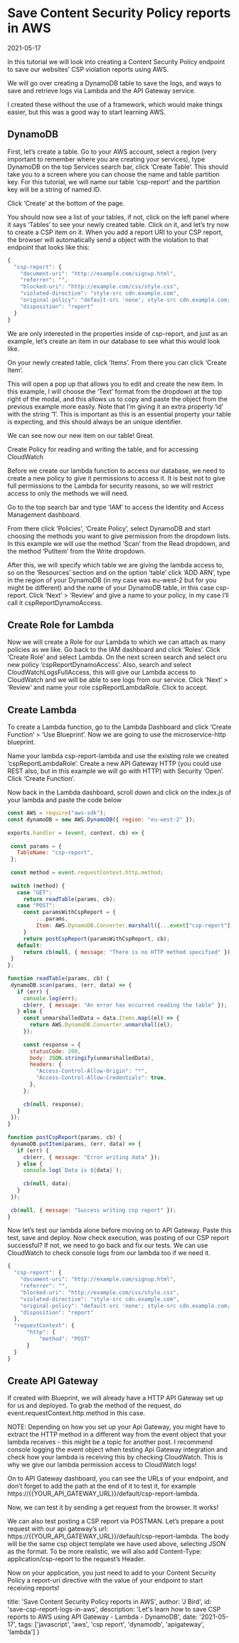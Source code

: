 
<Layout>

# Save Content Security Policy reports in AWS

<Date>2021-05-17</Date>

In this tutorial we will look into creating a Content Security Policy endpoint to save our websites’ CSP violation reports using AWS.

We will go over creating a DynamoDB table to save the logs, and ways to save and retrieve logs via Lambda and the API Gateway service.

I created these without the use of a framework, which would make things easier, but this was a good way to start learning AWS.

## DynamoDB

First, let’s create a table. Go to your AWS account, select a region (very important to remember where you are creating your services), type DynamoDB on the top Services search bar, click ‘Create Table’. This should take you to a screen where you can choose the name and table partition key. For this tutorial, we will name our table ‘csp-report’ and the partition key will be a string of named ID.

<Screenshot imgUrl="https://res.cloudinary.com/jenniredfield/image/upload/v1621457676/Bird%20Dev%20Blog/CSP%20Report%20Post/csp-report-screenshot-1.png" alt="screenshot-1" />

Click ‘Create’ at the bottom of the page.

You should now see a list of your tables, if not, click on the left panel where it says ‘Tables’ to see your newly created table. Click on it, and let’s try now to create a CSP item on it. When you add a report URI to your CSP report, the browser will automatically send a object with the violation to that endpoint that looks like this:

```js
{
  "csp-report": {
    "document-uri": "http://example.com/signup.html",
    "referrer": "",
    "blocked-uri": "http://example.com/css/style.css",
    "violated-directive": "style-src cdn.example.com",
    "original-policy": "default-src 'none'; style-src cdn.example.com; report-uri /_/csp-reports",
    "disposition": "report"
  }
}
```

We are only interested in the properties inside of csp-report, and just as an example, let’s create an item in our database to see what this would look like.

On your newly created table, click ‘Items’. From there you can click ‘Create Item’.

<Screenshot imgUrl="https://res.cloudinary.com/jenniredfield/image/upload/v1621457680/Bird%20Dev%20Blog/CSP%20Report%20Post/csp-report-screenshot-2.png" alt="screenshot-2" />


This will open a pop up that allows you to edit and create the new item. In this example, I will choose the ‘Text’ format from the dropdown at the top right of the modal, and this allows us to copy and paste the object from the previous example more easily. Note that I’m giving it an extra property ‘id’ with the string ‘1’. This is important as this is an essential property your table is expecting, and this should always be an unique identifier.

<Screenshot imgUrl="https://res.cloudinary.com/jenniredfield/image/upload/v1621457678/Bird%20Dev%20Blog/CSP%20Report%20Post/csp-report-screenshot-3.png" alt="screenshot-3" />

We can see now our new item on our table! Great.

<Screenshot imgUrl="https://res.cloudinary.com/jenniredfield/image/upload/v1621457679/Bird%20Dev%20Blog/CSP%20Report%20Post/csp-report-screenshot-4.png" alt="screenshot-4" />

Create Policy for reading and writing the table, and for accessing CloudWatch

Before we create our lambda function to access our database, we need to create a new policy to give it permissions to access it. It is best not to give full permissions to the Lambda for security reasons, so we will restrict access to only the methods we will need.

Go to the top search bar and type ‘IAM’ to access the Identity and Access Management dashboard.

<Screenshot imgUrl="https://res.cloudinary.com/jenniredfield/image/upload/v1621457680/Bird%20Dev%20Blog/CSP%20Report%20Post/csp-report-screenshot-5.png" alt="screenshot-5" />

From there click ‘Policies’, ‘Create Policy’, select DynamoDB and start choosing the methods you want to give permission from the dropdown lists. In this example we will use the method ‘Scan’ from the Read dropdown, and the method ‘PutItem’ from the Write dropdown.

<Screenshot imgUrl="https://res.cloudinary.com/jenniredfield/image/upload/v1621457680/Bird%20Dev%20Blog/CSP%20Report%20Post/csp-report-screenshot-7.png" alt="screenshot-7" />

After this, we will specify which table we are giving the lambda access to, so on the ‘Resources’ section and on the option ‘table’ click ‘ADD ARN’, type in the region of your DynamoDB (in my case was eu-west-2 but for you might be different) and the name of your DynamoDB table, in this case csp-report. Click ‘Next’ > ‘Review’ and give a name to your policy, in my case I’ll call it cspReportDynamoAccess.

## Create Role for Lambda

Now we will create a Role for our Lambda to which we can attach as many policies as we like.
Go back to the IAM dashboard and click ‘Roles’. Click ‘Create Role’ and select Lambda. On the next screen search and select oru new policy ‘cspReportDynamoAccess’. Also, search and select CloudWatchLogsFullAccess, this will give our Lambda access to CloudWatch and we will be able to see logs from our service. Click ‘Next’ > ‘Review’ and name your role cspReportLambdaRole. Click to accept.

## Create Lambda

To create a Lambda function, go to the Lambda Dashboard and click ‘Create Function’ > ‘Use Blueprint’. Now we are going to use the microservice-http blueprint.

Name your lambda csp-report-lambda and use the existing role we created ‘cspReportLambdaRole’. Create a new API Gateway HTTP (you could use REST also, but in this example we will go with HTTP) with Security ‘Open’.
Click ‘Create Function’.

Now back in the Lambda dashboard, scroll down and click on the index.js of your lambda and paste the code below

```js
const AWS = require("aws-sdk");
const dynamoDB = new AWS.DynamoDB({ region: "eu-west-2" });
 
exports.handler = (event, context, cb) => {
 
 const params = {
   TableName: "csp-report",
 };
 
 const method = event.requestContext.http.method;
 
 switch (method) {
   case "GET":
     return readTable(params, cb);
   case "POST":
     const paramsWithCspReport = {
         ...params,
         Item: AWS.DynamoDB.Converter.marshall({...event["csp-report"], id: String(Date.now())})
     }
     return postCspReport(paramsWithCspReport, cb);
   default:
     return cb(null, { message: "There is no HTTP method specified" });
 }
};
 
function readTable(params, cb) {
 dynamoDB.scan(params, (err, data) => {
   if (err) {
     console.log(err);
     cb(err, { message: "An error has occurred reading the table" });
   } else {
     const unmarshalledData = data.Items.map((el) => {
       return AWS.DynamoDB.Converter.unmarshall(el);
     });
 
     const response = {
       statusCode: 200,
       body: JSON.stringify(unmarshalledData),
       headers: {
         "Access-Control-Allow-Origin": "*",
         "Access-Control-Allow-Credentials": true,
       },
     };
 
     cb(null, response);
   }
 });
}
 
function postCspReport(params, cb) {
 dynamoDB.putItem(params, (err, data) => {
   if (err) {
     cb(err, { message: "Error writing data" });
   } else {
     console.log(`Data is ${data}`);
 
     cb(null, data);
   }
 });
 
 cb(null, { message: "Success writing csp report" });
}
```


Now let’s test our lambda alone before moving on to API Gateway. Paste this test, save and deploy. Now check execution, was posting of our CSP report successful? If not, we need to go back and fix our tests. We can use CloudWatch to check console logs from our lambda too if we need it.

```js
{
  "csp-report": {
    "document-uri": "http://example.com/signup.html",
    "referrer": "",
    "blocked-uri": "http://example.com/css/style.css",
    "violated-directive": "style-src cdn.example.com",
    "original-policy": "default-src 'none'; style-src cdn.example.com; report-uri /_/csp-reports",
    "disposition": "report"
  },
  "requestContext": {
      "http": { 
          "method": "POST"
      }
  }
}
```

## Create API Gateway

If created with Blueprint, we will already have a HTTP API Gateway set up for us and deployed. To grab the method of the request, do event.requestContext.http.method in this case. 

NOTE: Depending on how you set up your Api Gateway, you might have to extract the HTTP method in a different way from the event object that your lambda receives - this might be a topic for another post. I recommend console logging the event object when testing Api Gateway integration and check how your lambda is receiving this by checking CloudWatch. This is why we give our lambda permission access to CloudWatch logs!

On to API Gateway dashboard, you can see the URLs of your endpoint, and don’t forget to add the path at the end of it to test it, for example https://{{YOUR_API_GATEWAY_URL}}/default/csp-report-lambda.

Now, we can test it by sending a get request from the browser. It works!

<Screenshot imgUrl="https://res.cloudinary.com/jenniredfield/image/upload/v1621457682/Bird%20Dev%20Blog/CSP%20Report%20Post/csp-report-screenshot-8.png" alt="screenshot-8" />

We can also test posting a CSP report via POSTMAN. Let’s prepare a post request with our api gateway’s url:
https://{{YOUR_API_GATEWAY_URL}}/default/csp-report-lambda. The body will be the same csp object template we have used above, selecting JSON as the format. To be more realistic, we will also add Content-Type: application/csp-report to the request’s Header.

<Screenshot imgUrl="https://res.cloudinary.com/jenniredfield/image/upload/v1621459091/Bird%20Dev%20Blog/CSP%20Report%20Post/csp-report-screenshot-9.png" alt="screenshot-9" />

Now on your application, you just need to add to your Content Security Policy a report-uri directive with  the value of your endpoint to start receiving reports!

</Layout>

  title: 'Save Content Security Policy reports in AWS',
  author: 'J Bird',
  id: 'save-csp-report-logs-in-aws',
  description: 'Let\'s learn how to save CSP reports to AWS using API Gateway - Lambda - DynamoDB',
  date: '2021-05-17',
  tags: ['javascript', 'aws', 'csp report', 'dynamodb', 'apigateway', 'lambda']
}